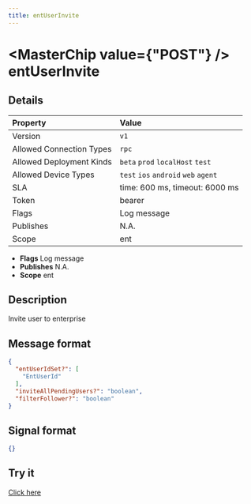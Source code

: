 ```yaml
---
title: entUserInvite
---
```



# <MasterChip value={"POST"} /> entUserInvite

## Details

| Property | Value | 
| :--- | :--- | 
| Version | `v1` |
| Allowed Connection Types | `rpc`  |
| Allowed Deployment Kinds | `beta` `prod` `localHost` `test`  |
| Allowed Device Types | `test` `ios` `android` `web` `agent`  |
| SLA | time: 600 ms, timeout: 6000 ms |
| Token | bearer |
| Flags | Log message |
| Publishes | N.A. |
| Scope | ent |


- **Flags** Log message
- **Publishes** N.A.
- **Scope** ent


## Description

Invite user to enterprise

## Message format

```json
{
  "entUserIdSet?": [
    "EntUserId"
  ],
  "inviteAllPendingUsers?": "boolean",
  "filterFollower?": "boolean"
}
```

## Signal format

```json
{}
```

## Try it

[Click here](https://web.neome.ai/api?path=studio_studioMain_entUserInvite)

